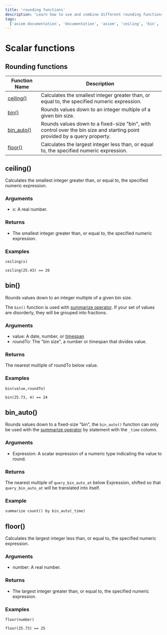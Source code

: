 ```yaml
---
title: 'rounding functions'
description: 'Learn how to use and combine different rounding functions in APL'
tags:
  ['axiom documentation', 'documentation', 'axiom', 'ceiling', 'bin', 'bin_auto', 'floor']
---
```


# Scalar functions

## Rounding functions

| **Function Name**         | **Description**                                                                              |
| -------------------------  | -------------------------------------------------------------------------------------------- |
| [ceiling()](<#ceiling()>)  | Calculates the smallest integer greater than, or equal to, the specified numeric expression. |
| [bin()](<#bin()>)           | Rounds values down to an integer multiple of a given bin size. |
| [bin_auto()](<#bin-auto()>) | Rounds values down to a fixed-size "bin", with control over the bin size and starting point provided by a query property.| 
| [floor()](<#floor()>)     | Calculates the largest integer less than, or equal to, the specified numeric expression. |

## ceiling()

Calculates the smallest integer greater than, or equal to, the specified numeric expression.

### Arguments

- x: A real number.

### Returns

- The smallest integer greater than, or equal to, the specified numeric expression.

### Examples

```apl copy
ceiling(x)
```

```apl copy
ceiling(25.43) == 26
```

<RunInPlayGround 
    href="https://play.axiom.co/axiom-play-qf1k/explorer?initForm=%7B%22apl%22%3A%22%5B'sample-http-logs'%5D%5Cn%7C%20project%20smallest_integer%20%3D%20ceiling%2825.43%29%22%7D" 
    target="_blank" 
    rel="noopener noreferrer"
/>

## bin()

Rounds values down to an integer multiple of a given bin size.

The `bin()` function is used with [summarize operator](/docs/apl/tabular-operators/summarize-operator). If your set of values are disorderly, they will be grouped into fractions.

### Arguments 

- value: A date, number, or [timespan](/docs/apl/data-types/scalar-data-types#timespan-literals)
- roundTo: The "bin size", a number or timespan that divides value.

### Returns

The nearest multiple of roundTo below value.

### Examples

```apl copy
bin(value,roundTo)
```

```apl copy
bin(25.73, 4) == 24
```

<RunInPlayGround 
    href="https://play.axiom.co/axiom-play-qf1k/explorer?initForm=%7B%22apl%22%3A%22%5B'sample-http-logs'%5D%5Cn%7C%20project%20round_value%20%3D%20bin%2825.73%2C%204%29%22%7D" 
    target="_blank" 
    rel="noopener noreferrer"
/>

## bin_auto()

Rounds values down to a fixed-size "bin", the `bin_auto()` function can only be used with the [summarize operator](/docs/apl/tabular-operators/summarize-operator) by statement with the `_time` column.

### Arguments

- Expression: A scalar expression of a numeric type indicating the value to round.

### Returns

The nearest multiple of `query_bin_auto_at` below Expression, shifted so that `query_bin_auto_at` will be translated into itself.

### Example 

```apl copy
summarize count() by bin_auto(_time)
```

<RunInPlayGround 
    href="https://play.axiom.co/axiom-play-qf1k/explorer?initForm=%7B%22apl%22%3A%22%5B'sample-http-logs'%5D%5Cn%7C%20summarize%20count%28%29%20by%20bin_auto%28_time%29%22%7D" 
    target="_blank" 
    rel="noopener noreferrer"
/>

## floor()

Calculates the largest integer less than, or equal to, the specified numeric expression.

### Arguments 

- number: A real number.

### Returns 

- The largest integer greater than, or equal to, the specified numeric expression.

### Examples 

```apl copy
floor(number)
```

```apl copy
floor(25.73) == 25
```

<RunInPlayGround 
    href="https://play.axiom.co/axiom-play-qf1k/explorer?initForm=%7B%22apl%22%3A%22%5B'sample-http-logs'%5D%5Cn%7C%20project%20largest_integer_number%20%3D%20floor%2825.73%29%22%7D" 
    target="_blank" 
    rel="noopener noreferrer"
/>